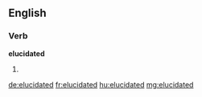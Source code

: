 ==English==

===Verb===
'''elucidated'''

# {{past of|[[elucidate]]}}

[[de:elucidated]]
[[fr:elucidated]]
[[hu:elucidated]]
[[mg:elucidated]]